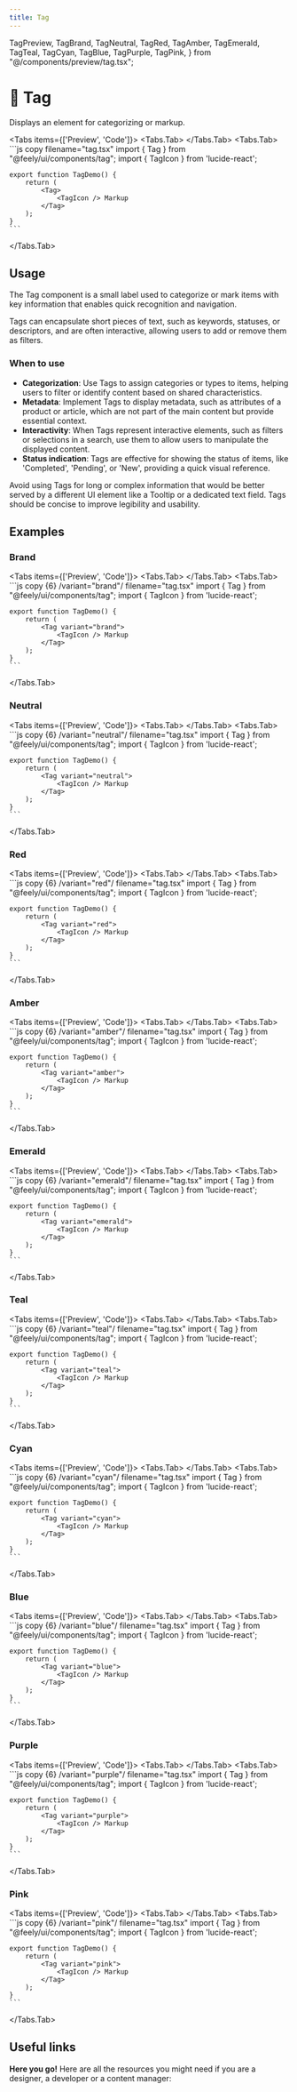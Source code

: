 ```yaml
---
title: Tag
---
```


  TagPreview,
  TagBrand,
  TagNeutral,
  TagRed,
  TagAmber,
  TagEmerald,
  TagTeal,
  TagCyan,
  TagBlue,
  TagPurple,
  TagPink,
} from "@/components/preview/tag.tsx";

# 💠 Tag

Displays an element for categorizing or markup.

<Tabs items={['Preview', 'Code']}>
  <Tabs.Tab>
    <TagPreview />
  </Tabs.Tab>
  <Tabs.Tab>
    ```js copy filename="tag.tsx"
    import { Tag } from "@feely/ui/components/tag";
    import { TagIcon } from 'lucide-react';

    export function TagDemo() {
        return (
            <Tag>
                <TagIcon /> Markup
            </Tag>
        );
    }
    ```

  </Tabs.Tab>
</Tabs>

## Usage

The Tag component is a small label used to categorize or mark items with key information that enables quick recognition and navigation.

Tags can encapsulate short pieces of text, such as keywords, statuses, or descriptors, and are often interactive, allowing users to add or remove them as filters.

### When to use

- **Categorization**: Use Tags to assign categories or types to items, helping users to filter or identify content based on shared characteristics.
- **Metadata**: Implement Tags to display metadata, such as attributes of a product or article, which are not part of the main content but provide essential context.
- **Interactivity**: When Tags represent interactive elements, such as filters or selections in a search, use them to allow users to manipulate the displayed content.
- **Status indication**: Tags are effective for showing the status of items, like 'Completed', 'Pending', or 'New', providing a quick visual reference.

Avoid using Tags for long or complex information that would be better served by a different UI element like a Tooltip or a dedicated text field. Tags should be concise to improve legibility and usability.

## Examples

### Brand

<Tabs items={['Preview', 'Code']}>
  <Tabs.Tab>
    <TagBrand />
  </Tabs.Tab>
  <Tabs.Tab>
    ```js copy {6} /variant="brand"/ filename="tag.tsx"
    import { Tag } from "@feely/ui/components/tag";
    import { TagIcon } from 'lucide-react';

    export function TagDemo() {
        return (
            <Tag variant="brand">
                <TagIcon /> Markup
            </Tag>
        );
    }
    ```
  </Tabs.Tab>
</Tabs>

### Neutral

<Tabs items={['Preview', 'Code']}>
  <Tabs.Tab>
    <TagNeutral />
  </Tabs.Tab>
  <Tabs.Tab>
    ```js copy {6} /variant="neutral"/ filename="tag.tsx"
    import { Tag } from "@feely/ui/components/tag";
    import { TagIcon } from 'lucide-react';

    export function TagDemo() {
        return (
            <Tag variant="neutral">
                <TagIcon /> Markup
            </Tag>
        );
    }
    ```
  </Tabs.Tab>
</Tabs>

### Red

<Tabs items={['Preview', 'Code']}>
  <Tabs.Tab>
    <TagRed />
  </Tabs.Tab>
  <Tabs.Tab>
    ```js copy {6} /variant="red"/ filename="tag.tsx"
    import { Tag } from "@feely/ui/components/tag";
    import { TagIcon } from 'lucide-react';

    export function TagDemo() {
        return (
            <Tag variant="red">
                <TagIcon /> Markup
            </Tag>
        );
    }
    ```

  </Tabs.Tab>
</Tabs>

### Amber

<Tabs items={['Preview', 'Code']}>
  <Tabs.Tab>
    <TagAmber />
  </Tabs.Tab>
  <Tabs.Tab>
    ```js copy {6} /variant="amber"/ filename="tag.tsx"
    import { Tag } from "@feely/ui/components/tag";
    import { TagIcon } from 'lucide-react';

    export function TagDemo() {
        return (
            <Tag variant="amber">
                <TagIcon /> Markup
            </Tag>
        );
    }
    ```

  </Tabs.Tab>
</Tabs>

### Emerald

<Tabs items={['Preview', 'Code']}>
  <Tabs.Tab>
    <TagEmerald />
  </Tabs.Tab>
  <Tabs.Tab>
    ```js copy {6} /variant="emerald"/ filename="tag.tsx"
    import { Tag } from "@feely/ui/components/tag";
    import { TagIcon } from 'lucide-react';

    export function TagDemo() {
        return (
            <Tag variant="emerald">
                <TagIcon /> Markup
            </Tag>
        );
    }
    ```

  </Tabs.Tab>
</Tabs>

### Teal

<Tabs items={['Preview', 'Code']}>
  <Tabs.Tab>
    <TagTeal />
  </Tabs.Tab>
  <Tabs.Tab>
    ```js copy {6} /variant="teal"/ filename="tag.tsx"
    import { Tag } from "@feely/ui/components/tag";
    import { TagIcon } from 'lucide-react';

    export function TagDemo() {
        return (
            <Tag variant="teal">
                <TagIcon /> Markup
            </Tag>
        );
    }
    ```

  </Tabs.Tab>
</Tabs>

### Cyan

<Tabs items={['Preview', 'Code']}>
  <Tabs.Tab>
    <TagCyan />
  </Tabs.Tab>
  <Tabs.Tab>
    ```js copy {6} /variant="cyan"/ filename="tag.tsx"
    import { Tag } from "@feely/ui/components/tag";
    import { TagIcon } from 'lucide-react';

    export function TagDemo() {
        return (
            <Tag variant="cyan">
                <TagIcon /> Markup
            </Tag>
        );
    }
    ```

  </Tabs.Tab>
</Tabs>

### Blue

<Tabs items={['Preview', 'Code']}>
  <Tabs.Tab>
    <TagBlue />
  </Tabs.Tab>
  <Tabs.Tab>
    ```js copy {6} /variant="blue"/ filename="tag.tsx"
    import { Tag } from "@feely/ui/components/tag";
    import { TagIcon } from 'lucide-react';

    export function TagDemo() {
        return (
            <Tag variant="blue">
                <TagIcon /> Markup
            </Tag>
        );
    }
    ```

  </Tabs.Tab>
</Tabs>

### Purple

<Tabs items={['Preview', 'Code']}>
  <Tabs.Tab>
    <TagPurple />
  </Tabs.Tab>
  <Tabs.Tab>
    ```js copy {6} /variant="purple"/ filename="tag.tsx"
    import { Tag } from "@feely/ui/components/tag";
    import { TagIcon } from 'lucide-react';

    export function TagDemo() {
        return (
            <Tag variant="purple">
                <TagIcon /> Markup
            </Tag>
        );
    }
    ```

  </Tabs.Tab>
</Tabs>

### Pink

<Tabs items={['Preview', 'Code']}>
  <Tabs.Tab>
    <TagPink />
  </Tabs.Tab>
  <Tabs.Tab>
    ```js copy {6} /variant="pink"/ filename="tag.tsx"
    import { Tag } from "@feely/ui/components/tag";
    import { TagIcon } from 'lucide-react';

    export function TagDemo() {
        return (
            <Tag variant="pink">
                <TagIcon /> Markup
            </Tag>
        );
    }
    ```

  </Tabs.Tab>
</Tabs>

## Useful links

**Here you go!** Here are all the resources you might need if you are a designer, a developer or a content manager:

<Cards className="mt-8">
  <Card title="🤖 Storybook" href="https://www.stories.feely.so/?path=/docs/components-tag--documentation" />
  <Card
    title="🪄 Figma"
    href="https://www.figma.com/design/Jfto7FUoU7mSpnv9uESD60/%F0%9F%9F%A0-feely---design-system?node-id=635-3323&t=nua4UmG9Iu1hfUAm-1"
  />
</Cards>
